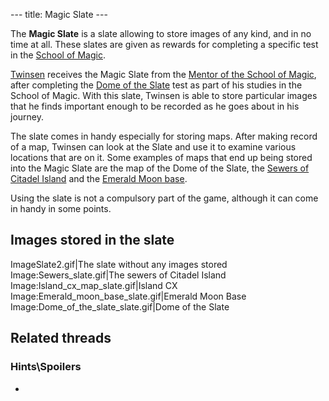 ---
title: Magic Slate
---

{{twinsunica import}}{{Infobox Item
 |image=Slate.gif
 |type=reward
 |critical=acquired
 |magical=yes
 |unique=yes
 |lba1=
 |lba2=yes
 |upgrades=no
 |rowposition=2
 |columnposition=5
 |effect=unique
 |effectamount=
 |purpose=Storing images
 |combattype=none
 |powerlevel=none
 |rate=none
 |range=none
 |damage=none
}}

The '''Magic Slate''' is a slate allowing to store images of any kind, and in no time at all. These slates are given as rewards for completing a specific test in the [[School of Magic]].

[[Twinsen]] receives the Magic Slate from the [[Mentor of the School of Magic]], after completing the [[Dome of the Slate]] test as part of his studies in the School of Magic. With this slate, Twinsen is able to store particular images that he finds important enough to be recorded as he goes about in his journey.

The slate comes in handy especially for storing maps. After making record of a map, Twinsen can look at the Slate and use it to examine various locations that are on it. Some examples of maps that end up being stored into the Magic Slate are the map of the Dome of the Slate, the [[Citadel Island sewers|Sewers of Citadel Island]] and the [[Emerald Moon base]].

Using the slate is not a compulsory part of the game, although it can come in handy in some points.

==Images stored in the slate==
<gallery>
ImageSlate2.gif|The slate without any images stored
Image:Sewers_slate.gif|The sewers of Citadel Island
Image:Island_cx_map_slate.gif|Island CX
Image:Emerald_moon_base_slate.gif|Emerald Moon Base
Image:Dome_of_the_slate_slate.gif|Dome of the Slate
</gallery>

==Related threads==
===Hints\Spoilers===
* {{thread|id=4398|title=Is it just me or...}}